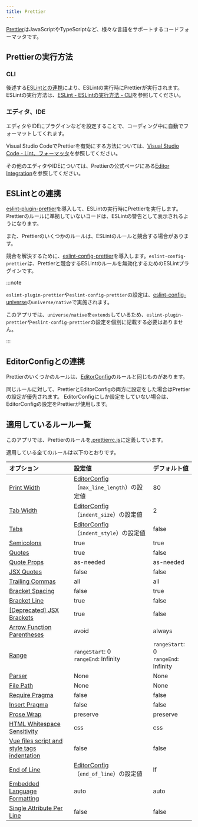 ```yaml
---
title: Prettier
---
```


[Prettier](https://prettier.io/)はJavaScriptやTypeScriptなど、様々な言語をサポートするコードフォーマッタです。

## Prettierの実行方法

### CLI

後述する[ESLintとの連携](#eslintとの連携)により、ESLintの実行時にPrettierが実行されます。
ESLintの実行方法は、[ESLint - ESLintの実行方法 - CLI](./eslint.mdx#cli)を参照してください。

### エディタ、IDE

エディタやIDEにプラグインなどを設定することで、コーディング中に自動でフォーマットしてくれます。

Visual Studio CodeでPrettierを有効にする方法については、[Visual Studio Code - Lint、フォーマッタ](../../tools/vscode.md#lintフォーマッタ)を参照してください。

その他のエディタやIDEについては、Prettierの公式ページにある[Editor Integration](https://prettier.io/docs/en/editors.html)を参照してください。

## ESLintとの連携

[eslint-plugin-prettier](https://github.com/prettier/eslint-plugin-prettier)を導入して、ESLintの実行時にPrettierを実行します。
Prettierのルールに準拠していないコードは、ESLintの警告として表示されるようになります。

また、Prettierのいくつかのルールは、ESLintのルールと競合する場合があります。

競合を解決するために、[eslint-config-prettier](https://github.com/prettier/eslint-config-prettier)を導入します。`eslint-config-prettier`は、Prettierと競合するESLintのルールを無効化するためのESLintプラグインです。

:::note

<!-- textlint-disable ja-technical-writing/sentence-length -->
`eslint-plugin-prettier`や`eslint-config-prettier`の設定は、[eslint-config-universe](https://github.com/expo/expo/tree/master/packages/eslint-config-universe)の`universe/native`で実施されます。

このアプリでは、`universe/native`を`extends`しているため、`eslint-plugin-prettier`や`eslint-config-prettier`の設定を個別に記載する必要はありません。
<!-- textlint-enable ja-technical-writing/sentence-length -->
:::

## EditorConfigとの連携

Prettierのいくつかのルールは、[EditorConfig](./editorconfig.mdx)のルールと同じものがあります。

同じルールに対して、PrettierとEditorConfigの両方に設定をした場合はPrettierの設定が優先されます。
EditorConfigにしか設定をしていない場合は、EditorConfigの設定をPrettierが使用します。

## 適用しているルール一覧

このアプリでは、Prettierのルールを[.prettierrc.js](https://github.com/{@inject:organization}/mobile-app-crib-notes/tree/master/example-app/SantokuApp/.prettierrc.js)に定義しています。

適用している全てのルールは以下のとおりです。

| オプション                                                                                                                               | 設定値                                                                   | デフォルト値                                   |
|:------------------------------------------------------------------------------------------------------------------------------------|:----------------------------------------------------------------------|:-----------------------------------------|
| [Print Width](https://prettier.io/docs/en/options.html#print-width)                                                                 | [EditorConfig](./editorconfig.mdx#適用しているルール一覧)（`max_line_length`）の設定値 | 80                                       |
| [Tab Width](https://prettier.io/docs/en/options.html#tab-width)                                                                     | [EditorConfig](./editorconfig.mdx#適用しているルール一覧)（`indent_size`）の設定値     | 2                                        |
| [Tabs](https://prettier.io/docs/en/options.html#tabs)                                                                               | [EditorConfig](./editorconfig.mdx#適用しているルール一覧)（`indent_style`）の設定値    | false                                    |
| [Semicolons](https://prettier.io/docs/en/options.html#semicolons)                                                                   | true                                                                  | true                                     |
| [Quotes](https://prettier.io/docs/en/options.html#quotes)                                                                           | true                                                                  | false                                    |
| [Quote Props](https://prettier.io/docs/en/options.html#quote-props)                                                                 | as-needed                                                             | as-needed                                |
| [JSX Quotes](https://prettier.io/docs/en/options.html#jsx-quotes)                                                                   | false                                                                 | false                                    |
| [Trailing Commas](https://prettier.io/docs/en/options.html#trailing-commas)                                                         | all                                                                   | all                                      |
| [Bracket Spacing](https://prettier.io/docs/en/options.html#bracket-spacing)                                                         | false                                                                 | true                                     |
| [Bracket Line](https://prettier.io/docs/en/options.html#bracket-line)                                                               | true                                                                  | false                                    |
| [\[Deprecated\] JSX Brackets](https://prettier.io/docs/en/options.html#deprecated-jsx-brackets)                                     | true                                                                  | false                                    |
| [Arrow Function Parentheses](https://prettier.io/docs/en/options.html#arrow-function-parentheses)                                   | avoid                                                                 | always                                   |
| [Range](https://prettier.io/docs/en/options.html#range)                                                                             | `rangeStart`: 0<br/>`rangeEnd`: Infinity                              | `rangeStart`: 0<br/>`rangeEnd`: Infinity |
| [Parser](https://prettier.io/docs/en/options.html#parser)                                                                           | None                                                                  | None                                     |
| [File Path](https://prettier.io/docs/en/options.html#file-path)                                                                     | None                                                                  | None                                     |
| [Require Pragma](https://prettier.io/docs/en/options.html#require-pragma)                                                           | false                                                                 | false                                    |
| [Insert Pragma](https://prettier.io/docs/en/options.html#insert-pragma)                                                             | false                                                                 | false                                    |
| [Prose Wrap](https://prettier.io/docs/en/options.html#prose-wrap)                                                                   | preserve                                                              | preserve                                 |
| [HTML Whitespace Sensitivity](https://prettier.io/docs/en/options.html#html-whitespace-sensitivity)                                 | css                                                                   | css                                      |
| [Vue files script and style tags indentation](https://prettier.io/docs/en/options.html#vue-files-script-and-style-tags-indentation) | false                                                                 | false                                    |
| [End of Line](https://prettier.io/docs/en/options.html#end-of-line)                                                                 | [EditorConfig](./editorconfig.mdx#適用しているルール一覧)（`end_of_line`）の設定値     | lf                                       |
| [Embedded Language Formatting](https://prettier.io/docs/en/options.html#embedded-language-formatting)                               | auto                                                                  | auto                                     |
| [Single Attribute Per Line](https://prettier.io/docs/en/options.html#single-attribute-per-line)                                     | false                                                                 | false                                    |
